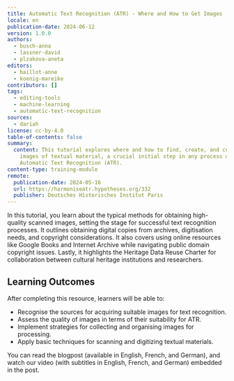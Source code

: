 ```yaml
---
title: Automatic Text Recognition (ATR) - Where and How to Get Images
locale: en
publication-date: 2024-06-12
version: 1.0.0
authors:
  - busch-anna
  - lassner-david
  - plzakova-aneta
editors:
  - baillot-anne
  - koenig-mareike
contributors: []
tags:
  - editing-tools
  - machine-learning
  - automatic-text-recognition
sources:
  - dariah
license: cc-by-4.0
table-of-contents: false
summary:
  content: This tutorial explores where and how to find, create, and collect
    images of textual material, a crucial initial step in any process using
    Automatic Text Recognition (ATR).
content-type: training-module
remote:
  publication-date: 2024-05-16
  url: https://harmoniseatr.hypotheses.org/332
  publisher: Deutsches Historisches Institut Paris
---
```

In this tutorial, you learn about the typical methods for obtaining high-quality scanned images, setting the stage for successful text recognition processes. It outlines obtaining digital copies from archives, digitisation needs, and copyright considerations. It also covers using online resources like Google Books and Internet Archive while navigating public domain copyright issues. Lastly, it highlights the Heritage Data Reuse Charter for collaboration between cultural heritage institutions and researchers.

## Learning Outcomes

After completing this resource, learners will be able to:

* Recognise the sources for acquiring suitable images for text recognition.
* Assess the quality of images in terms of their suitability for ATR.
* Implement strategies for collecting and organising images for processing.
* Apply basic techniques for scanning and digitizing textual materials.

You can read the blogpost (available in English, French, and German), and watch our video (with subtitles in English, French, and German) embedded in the post. [](https://harmoniseatr.hypotheses.org/332)

<ExternalResource title="Interested in learning more?" subtitle="Check out &#x22;Automatic Text Recognition - Where and How to Get Images&#x22;" url="https://harmoniseatr.hypotheses.org/332" />

